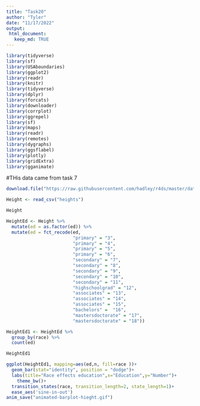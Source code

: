 ```yaml
---
title: "Task20"
author: "Tyler"
date: "11/17/2022"
output: 
 html_document:
   keep_md: TRUE
---
```


```r
library(tidyverse)
library(sf)
library(USAboundaries)
library(ggplot2)
library(readr)
library(knitr)
library(tidyverse)
library(dplyr)
library(forcats)
library(downloader)
library(corrplot)
library(ggrepel)
library(sf)
library(maps)
library(readr)
library(remotes)
library(dygraphs)
library(ggsflabel)
library(plotly)
library(gridExtra)
library(gganimate)
```
#THis data came from task 7
```r
download.file("https://raw.githubusercontent.com/hadley/r4ds/master/data/heights.csv", "heights")

Height <- read_csv("heights")

Height
```

```r
HeightEd <- Height %>%
  mutate(ed = as.factor(ed)) %>%
  mutate(ed = fct_recode(ed,
                         "primary" = "3",
                         "primary" = "4",
                         "primary" = "5",
                         "primary" = "6",
                         "secondary" = "7",
                         "secondary" = "8",
                         "secondary" = "9",
                         "secondary" = "10",
                         "secondary" = "11",
                         "highschoolgrad" = "12",
                         "associates" = "13",
                         "associates" = "14",
                         "associates" = "15",
                         "bachelors" =  "16",
                         "mastersdoctorate" = "17",
                         "mastersdoctorate" = "18"))

```

```r
HeightEd1 <- HeightEd %>%
  group_by(race) %>%
  count(ed)

HeightEd1

```

```r
ggplot(HeightEd1, mapping=aes(ed,n, fill=race ))+
  geom_bar(stat="identity", position = "dodge")+
  labs(title="Race effects education",x="Education",y="Number")+
    theme_bw()+
  transition_states(race, transition_length=2, state_length=1)+
  ease_aes('sine-in-out')
anim_save("animated-barplot-hieght.gif")
  
```



